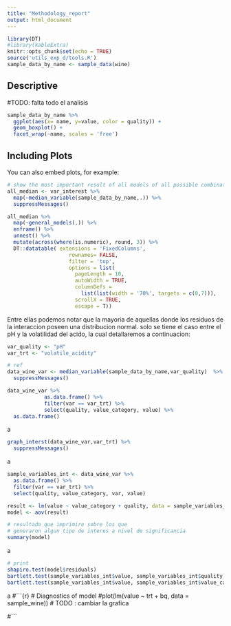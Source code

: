 ```yaml
---
title: "Methodology_report"
output: html_document
---
```


```r
library(DT)
#library(kableExtra)
knitr::opts_chunk$set(echo = TRUE)
source('utils_exp_d/tools.R')
sample_data_by_name <- sample_data(wine) 

```

## Descriptive

#TODO: falta todo el analisis

```r
sample_data_by_name %>%
  ggplot(aes(x= name, y=value, color = quality)) +
  geom_boxplot() +
  facet_wrap(~name, scales = 'free')
```

## Including Plots

You can also embed plots, for example:

```r
# show the most important result of all models of all possible combination
all_median <- var_interest %>% 
  map(~median_variable(sample_data_by_name,.)) %>%
  suppressMessages()

all_median %>%
  map(~general_models(.)) %>%
  enframe() %>%
  unnest() %>%
  mutate(across(where(is.numeric), round, 3)) %>%
  DT::datatable( extensions = 'FixedColumns',
                    rownames= FALSE,
                    filter = 'top',
                    options = list(
                      pageLength = 10,
                      autoWidth = TRUE,
                      columnDefs = 
                        list(list(width = '70%', targets = c(0,7))),
                      scrollX = TRUE,
                      escape = T))
```

Entre ellas podemos notar que la mayoria de aquellas donde los residuos de la interaccion poseen una distribucion normal.
solo se tiene el caso entre el pH y la volatilidad del acido, la cual detallaremos a continuacion:

```r
var_quality <- "pH"
var_trt <- "volatile_acidity"

# ref
data_wine_var <- median_variable(sample_data_by_name,var_quality)  %>%
  suppressMessages()

data_wine_var %>%
            as.data.frame() %>%
            filter(var == var_trt) %>%
            select(quality, value_category, value) %>%
  as.data.frame()
```

a
```r
graph_interst(data_wine_var,var_trt) %>%
  suppressMessages()
```

a
```r
sample_variables_int <- data_wine_var %>%
  as.data.frame() %>%
  filter(var == var_trt) %>%
  select(quality, value_category, var, value) 

result <- lm(value ~ value_category + quality, data = sample_variables_int)
model <- aov(result)

# resultado que imprimire sobre los que
# generaron algun tipo de interes a nivel de significancia
summary(model)
```
a
```r
# print
shapiro.test(model$residuals)
bartlett.test(sample_variables_int$value, sample_variables_int$quality)
bartlett.test(sample_variables_int$value, sample_variables_int$value_category)
```
a
#```{r}
# Diagnostics of model
#plot(lm(value ~ trt + bq, data = sample_wine))
# TODO : cambiar la grafica

#```
